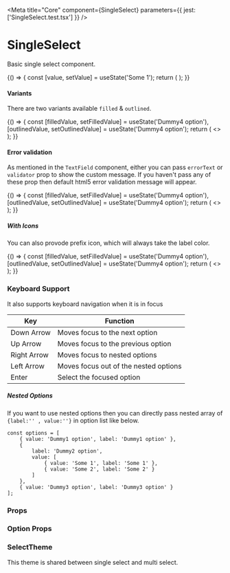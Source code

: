 
<Meta title="Core" component={SingleSelect} parameters={{ jest: ['SingleSelect.test.tsx'] }} />

# SingleSelect

Basic single select component.

<Preview withToolbar>
    <Story name="SingleSelect">
        {() => {
            const [value, setValue] = useState('Some 1');
            return (
                <SingleSelect
                    options={options}
                    value={value}
                    onChange={setValue}
                    size={select('Size', sizes, 'M')}
                    isSearchable={boolean('Is Searchable', false)}
                    variant={select('Variant', variants, 'filled')}
                    disabled={boolean('Disabled', false)}
                    fullWidth={boolean('Full Width', false)}
                    required={boolean('Required', false)}
                    label={text('Label', 'Pharmacy')}
                    placeholder="Select Pharmacy"
                    helperText={text('Helper Text', 'Pharmacy')}
                    errorText={text('Error Text', '')}
                    minWidth={text('Min Width', '')}
                />
            );
        }}
    </Story>
</Preview>

#### Variants

There are two variants available `filled` & `outlined`.

<Preview>
    <PreviewContent>
        {() => {
            const [filledValue, setFilledValue] = useState('Dummy4 option'),
                [outlinedValue, setOutlinedValue] = useState('Dummy4 option');
            return (
                <>
                    <SingleSelect
                        variant="filled"
                        options={options}
                        value={filledValue}
                        onChange={setFilledValue}
                        label="Pharmacy"
                        helperText="Filled Variant"
                    />
                    <SingleSelect
                        variant="outlined"
                        options={options}
                        value={outlinedValue}
                        onChange={setOutlinedValue}
                        label="Pharmacy"
                        helperText="Outlined Variant"
                    />
                </>
            );
        }}
    </PreviewContent>
</Preview>

#### Error validation

As mentioned in the `TextField` component, either you can pass `errorText` or `validator` prop to show the custom message. If you haven't pass any of these prop then default html5 error validation message will appear.

<Preview>
    <PreviewContent>
        {() => {
            const [filledValue, setFilledValue] = useState('Dummy4 option'),
                [outlinedValue, setOutlinedValue] = useState('Dummy4 option');
            return (
                <>
                    <SingleSelect
                        variant="filled"
                        errorText="Something wrong"
                        options={options}
                        value={filledValue}
                        onChange={setFilledValue}
                        label="Pharmacy"
                    />
                    <SingleSelect
                        variant="outlined"
                        errorText="Something wrong"
                        options={options}
                        value={outlinedValue}
                        onChange={setOutlinedValue}
                        label="Pharmacy"
                    />
                </>
            );
        }}
    </PreviewContent>
</Preview>

##### With Icons

You can also provode prefix icon, which will always take the label color.

<Preview>
    <PreviewContent>
        {() => {
            const [filledValue, setFilledValue] = useState('Dummy4 option'),
                [outlinedValue, setOutlinedValue] = useState('Dummy4 option');
            return (
                <>
                    <SingleSelect
                        prefix={StarIcon}
                        variant="filled"
                        options={options}
                        value={filledValue}
                        onChange={setFilledValue}
                        label="Pharmacy"
                    />
                    <SingleSelect
                        prefix={StarIcon}
                        variant="outlined"
                        options={options}
                        value={outlinedValue}
                        onChange={setOutlinedValue}
                        label="Pharmacy"
                    />
                </>
            );
        }}
    </PreviewContent>
</Preview>

### Keyboard Support

It also supports keyboard navigation when it is in focus

| Key         | Function                              |
| ----------- | ------------------------------------- |
| Down Arrow  | Moves focus to the next option        |
| Up Arrow    | Moves focus to the previous option    |
| Right Arrow | Moves focus to nested options         |
| Left Arrow  | Moves focus out of the nested options |
| Enter       | Select the focused option             |

##### Nested Options

If you want to use nested options then you can directly pass nested array of `{label:'' , value:''}` in option list like below.

```tsx
const options = [
    { value: 'Dummy1 option', label: 'Dummy1 option' },
    {
        label: 'Dummy2 option',
        value: [
            { value: 'Some 1', label: 'Some 1' },
            { value: 'Some 2', label: 'Some 2' }
        ]
    },
    { value: 'Dummy3 option', label: 'Dummy3 option' }
];
```

### Props

<Props of={SingleSelect} />

### Option Props

<Props of={OptionProps} />

### SelectTheme

This theme is shared between single select and multi select.

<Props of={ThemeInterface} />
